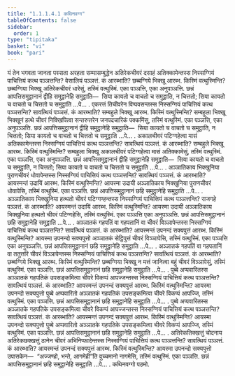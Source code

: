 ```yaml
---
title: "1.1.1.4.1 कथिनवग्ग"
tableOfContents: false
sidebar:
  order: 1
type: "tipitaka"
basket: "vi"
book: "pari"
---
```



<DynamicBreadcrumb />

<Division number="24" book="pari">

<Paragraph number="82" book="pari">
यं तेन भगवता जानता पस्सता अरहता सम्मासम्बुद्धेन अतिरेकचीवरं दसाहं अतिक्कामेन्तस्स निस्सग्गियं पाचित्तियं कत्थ पञ्ञत्तन्ति? वेसालियं पञ्ञत्तं. कं आरब्भाति? छब्बग्गिये भिक्खू आरब्भ. किस्मिं वत्थुस्मिन्ति? छब्बग्गिया भिक्खू अतिरेकचीवरं धारेसुं, तस्मिं वत्थुस्मिं. एका पञ्ञत्ति, एका अनुपञ्ञत्ति. छन्नं आपत्तिसमुट्ठानानं द्वीहि समुट्ठानेहि समुट्ठाति—  सिया कायतो च वाचतो च समुट्ठाति, न चित्ततो; सिया कायतो च वाचतो च चित्ततो च समुट्ठाति …पे… .
</Paragraph>

</Division>
<Division number="25" book="pari">

<Paragraph number="83" book="pari">
एकरत्तं तिचीवरेन विप्पवसन्तस्स निस्सग्गियं पाचित्तियं कत्थ पञ्ञत्तन्ति? सावत्थियं पञ्ञत्तं. कं आरब्भाति? सम्बहुले भिक्खू आरब्भ. किस्मिं वत्थुस्मिन्ति? सम्बहुला भिक्खू भिक्खूनं हत्थे चीवरं निक्खिपित्वा सन्तरुत्तरेन जनपदचारिकं पक्कमिंसु, तस्मिं वत्थुस्मिं. एका पञ्ञत्ति, एका अनुपञ्ञत्ति. छन्नं आपत्तिसमुट्ठानानं द्वीहि समुट्ठानेहि समुट्ठाति—  सिया कायतो च वाचतो च समुट्ठाति, न चित्ततो; सिया कायतो च वाचतो च चित्ततो च समुट्ठाति …पे… .
</Paragraph>

</Division>
<Division number="26" book="pari">

<Paragraph number="84" book="pari">
अकालचीवरं पटिग्गहेत्वा मासं अतिक्कामेन्तस्स निस्सग्गियं पाचित्तियं कत्थ पञ्ञत्तन्ति? सावत्थियं पञ्ञत्तं. कं आरब्भाति? सम्बहुले भिक्खू आरब्भ. किस्मिं वत्थुस्मिन्ति? सम्बहुला भिक्खू अकालचीवरं पटिग्गहेत्वा मासं अतिक्कामेसुं, तस्मिं वत्थुस्मिं. एका पञ्ञत्ति, एका अनुपञ्ञत्ति. छन्नं आपत्तिसमुट्ठानानं द्वीहि समुट्ठानेहि समुट्ठाति—  सिया कायतो च वाचतो च समुट्ठाति, न चित्ततो; सिया कायतो च वाचतो च चित्ततो च समुट्ठाति …पे… .
</Paragraph>

</Division>
<Division number="27" book="pari">

<Paragraph number="85" book="pari">
अञ्ञातिकाय भिक्खुनिया पुराणचीवरं धोवापेन्तस्स निस्सग्गियं पाचित्तियं कत्थ पञ्ञत्तन्ति? सावत्थियं पञ्ञत्तं. कं आरब्भाति? आयस्मन्तं उदायिं आरब्भ. किस्मिं वत्थुस्मिन्ति? आयस्मा उदायी अञ्ञातिकाय भिक्खुनिया पुराणचीवरं धोवापेसि, तस्मिं वत्थुस्मिं. एका पञ्ञत्ति. छन्नं आपत्तिसमुट्ठानानं छहि समुट्ठानेहि समुट्ठाति …पे… .
</Paragraph>

</Division>
<Division number="28" book="pari">

<Paragraph number="86" book="pari">
अञ्ञातिकाय भिक्खुनिया हत्थतो चीवरं पटिग्गण्हन्तस्स निस्सग्गियं पाचित्तियं कत्थ पञ्ञत्तन्ति? राजगहे पञ्ञत्तं. कं आरब्भाति? आयस्मन्तं उदायिं आरब्भ. किस्मिं वत्थुस्मिन्ति? आयस्मा उदायी अञ्ञातिकाय भिक्खुनिया हत्थतो चीवरं पटिग्गहेसि, तस्मिं वत्थुस्मिं. एका पञ्ञत्ति एका अनुपञ्ञत्ति. छन्नं आपत्तिसमुट्ठानानं छहि समुट्ठानेहि समुट्ठाति …पे… .
</Paragraph>

</Division>
<Division number="29" book="pari">

<Paragraph number="87" book="pari">
अञ्ञातकं गहपतिं वा गहपतानिं वा चीवरं विञ्ञापेन्तस्स निस्सग्गियं पाचित्तियं कत्थ पञ्ञत्तन्ति? सावत्थियं पञ्ञत्तं. कं आरब्भाति? आयस्मन्तं उपनन्दं सक्यपुत्तं आरब्भ. किस्मिं वत्थुस्मिन्ति? आयस्मा उपनन्दो सक्यपुत्तो अञ्ञातकं सेट्ठिपुत्तं चीवरं विञ्ञापेसि, तस्मिं वत्थुस्मिं. एका पञ्ञत्ति एका अनुपञ्ञत्ति. छन्नं आपत्तिसमुट्ठानानं छहि समुट्ठानेहि समुट्ठाति …पे… .
</Paragraph>

</Division>
<Division number="30" book="pari">

<Paragraph number="88" book="pari">
अञ्ञातकं गहपतिं वा गहपतानिं वा ततुत्तरि चीवरं विञ्ञापेन्तस्स निस्सग्गियं पाचित्तियं कत्थ पञ्ञत्तन्ति? सावत्थियं पञ्ञत्तं. कं आरब्भाति? छब्बग्गिये भिक्खू आरब्भ. किस्मिं वत्थुस्मिन्ति? छब्बग्गिया भिक्खू न मत्तं जानित्वा बहुं चीवरं विञ्ञापेसुं, तस्मिं वत्थुस्मिं. एका पञ्ञत्ति. छन्नं आपत्तिसमुट्ठानानं छहि समुट्ठानेहि समुट्ठाति …पे… .
</Paragraph>

</Division>
<Division number="31" book="pari">

<Paragraph number="89" book="pari">
पुब्बे अप्पवारितस्स अञ्ञातकं गहपतिकं उपसङ्कमित्वा चीवरे विकप्पं आपज्जन्तस्स निस्सग्गियं पाचित्तियं कत्थ पञ्ञत्तन्ति? सावत्थियं पञ्ञत्तं. कं आरब्भाति? आयस्मन्तं उपनन्दं सक्यपुत्तं आरब्भ. किस्मिं वत्थुस्मिन्ति? आयस्मा उपनन्दो सक्यपुत्तो पुब्बे अप्पवारितो अञ्ञातकं गहपतिकं उपसङ्कमित्वा चीवरे विकप्पं आपज्जि, तस्मिं वत्थुस्मिं. एका पञ्ञत्ति. छन्नं आपत्तिसमुट्ठानानं छहि समुट्ठानेहि समुट्ठाति …पे… .
</Paragraph>

</Division>
<Division number="32" book="pari">

<Paragraph number="90" book="pari">
पुब्बे अप्पवारितस्स अञ्ञातके गहपतिके उपसङ्कमित्वा चीवरे विकप्पं आपज्जन्तस्स निस्सग्गियं पाचित्तियं कत्थ पञ्ञत्तन्ति? सावत्थियं पञ्ञत्तं. कं आरब्भाति? आयस्मन्तं उपनन्दं सक्यपुत्तं आरब्भ. किस्मिं वत्थुस्मिन्ति? आयस्मा उपनन्दो सक्यपुत्तो पुब्बे अप्पवारितो अञ्ञातके गहपतिके उपसङ्कमित्वा चीवरे विकप्पं आपज्जि, तस्मिं वत्थुस्मिं. एका पञ्ञत्ति. छन्नं आपत्तिसमुट्ठानानं छहि समुट्ठानेहि समुट्ठाति …पे… .
</Paragraph>

</Division>
<Division number="33" book="pari">

<Paragraph number="91" book="pari">
अतिरेकतिक्खत्तुं चोदनाय अतिरेकछक्खत्तुं ठानेन चीवरं अभिनिप्फादेन्तस्स निस्सग्गियं पाचित्तियं कत्थ पञ्ञत्तन्ति? सावत्थियं पञ्ञत्तं. कं आरब्भाति? आयस्मन्तं उपनन्दं सक्यपुत्तं आरब्भ. किस्मिं वत्थुस्मिन्ति? आयस्मा उपनन्दो सक्यपुत्तो उपासकेन—  “अज्जण्हो, भन्ते, आगमेही”ति वुच्चमानो नागमेसि, तस्मिं वत्थुस्मिं. एका पञ्ञत्ति. छन्नं आपत्तिसमुट्ठानानं छहि समुट्ठानेहि समुट्ठाति …पे… .

</Paragraph>
</Division>

<Paragraph number="92" type="center" book="pari">
कथिनवग्गो पठमो.
</Paragraph>